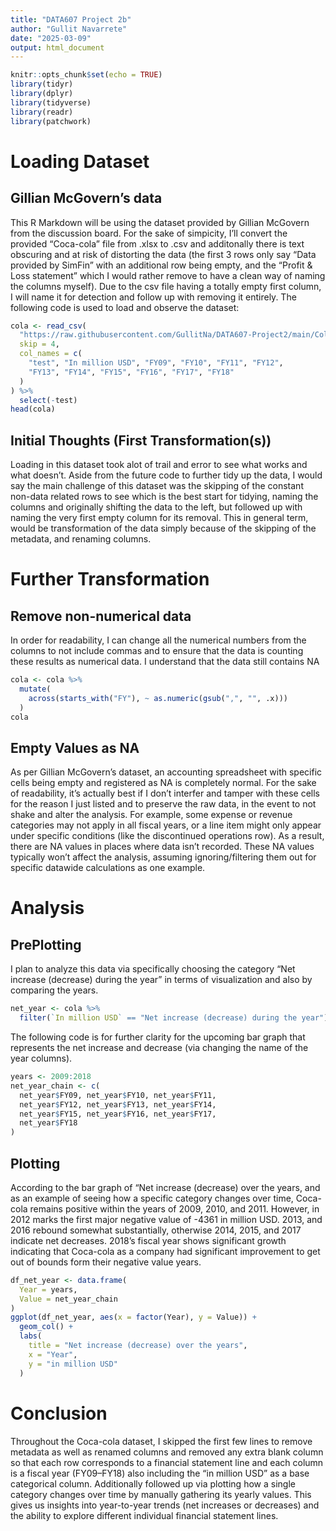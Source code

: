 ---
title: "DATA607 Project 2b"
author: "Gullit Navarrete"
date: "2025-03-09"
output: html_document
---

```{r setup, include=FALSE}
knitr::opts_chunk$set(echo = TRUE)
library(tidyr)
library(dplyr)
library(tidyverse)
library(readr)
library(patchwork)
```

# Loading Dataset
## Gillian McGovern's data
This R Markdown will be using the dataset provided by Gillian McGovern from the discussion board. For the sake of simpicity, I'll convert the provided "Coca-cola" file from .xlsx to .csv and additonally there is text obscuring and at risk of distorting the data (the first 3 rows only say "Data provided by SimFin" with an additional row being empty, and the “Profit & Loss statement" which I would rather remove to have a clean way of naming the columns myself). 
Due to the csv file having a totally empty first column, I will name it for detection and follow up with removing it entirely. The following code is used to load and observe the dataset:
```{r loading, echo=TRUE}
cola <- read_csv(
  "https://raw.githubusercontent.com/GullitNa/DATA607-Project2/main/Cola.csv",
  skip = 4,
  col_names = c(
    "test", "In million USD", "FY09", "FY10", "FY11", "FY12",
    "FY13", "FY14", "FY15", "FY16", "FY17", "FY18"
  )
) %>%
  select(-test)
head(cola)
```
## Initial Thoughts (First Transformation(s))
Loading in this dataset took alot of trail and error to see what works and what doesn't. Aside from the future code to further tidy up the data, I would say the main challenge of this dataset was the skipping of the constant non-data related rows to see which is the best start for tidying, naming the columns and originally shifting the data to the left, but followed up with naming the very first empty column for its removal. This in general term, would be transformation of the data simply because of the skipping of the metadata, and renaming columns.

# Further Transformation
## Remove non-numerical data
In order for readability, I can change all the numerical numbers from the columns to not include commas and to ensure that the data is counting these results as numerical data. I understand that the data still contains NA 
```{r numerical, echo=TRUE}
cola <- cola %>%
  mutate(
    across(starts_with("FY"), ~ as.numeric(gsub(",", "", .x)))
  )
cola
```
## Empty Values as NA
As per Gillian McGovern's dataset, an accounting spreadsheet with specific cells being empty and registered as NA is completely normal. For the sake of readability, it's actually best if I don't interfer and tamper with these cells for the reason I just listed and to preserve the raw data, in the event to not shake and alter the analysis. For example, some expense or revenue categories may not apply in all fiscal years, or a line item might only appear under specific conditions (like the discontinued operations row). As a result, there are NA values in places where data isn’t recorded. These NA values typically won’t affect the analysis, assuming ignoring/filtering them out for specific datawide calculations as one example.

# Analysis
## PrePlotting
I plan to analyze this data via specifically choosing the category "Net increase (decrease) during the year" in terms of visualization and also by comparing the years.
```{r filter, echo=TRUE}
net_year <- cola %>%
  filter(`In million USD` == "Net increase (decrease) during the year")
```

The following code is for further clarity for the upcoming bar graph that represents the net increase and decrease (via changing the name of the year columns).
```{r plotting1, echo=TRUE}
years <- 2009:2018
net_year_chain <- c(
  net_year$FY09, net_year$FY10, net_year$FY11,
  net_year$FY12, net_year$FY13, net_year$FY14,
  net_year$FY15, net_year$FY16, net_year$FY17,
  net_year$FY18
)
```
## Plotting
According to the bar graph of "Net increase (decrease) over the years, and as an example of seeing how a specific category changes over time, Coca-cola remains positive within the years of 2009, 2010, and 2011. However, in 2012 marks the first major negative value of -4361 in million USD. 2013, and 2016 rebound somewhat substantially, otherwise 2014, 2015, and 2017 indicate net decreases. 2018's fiscal year shows significant growth indicating that Coca-cola as a company had significant improvement to get out of bounds form their negative value years.
```{r plotting2, echo=TRUE}
df_net_year <- data.frame(
  Year = years,
  Value = net_year_chain
)
ggplot(df_net_year, aes(x = factor(Year), y = Value)) +
  geom_col() +
  labs(
    title = "Net increase (decrease) over the years",
    x = "Year",
    y = "in million USD"
  )
```

# Conclusion
Throughout the Coca-cola dataset, I skipped the first few lines to remove metadata as well as renamed columns and removed any extra blank column so that each row corresponds to a financial statement line and each column is a fiscal year (FY09–FY18) also including the "in million USD" as a base categorical column. Additionally followed up via plotting how a single category changes over time by manually gathering its yearly values. This gives us insights into year-to-year trends (net increases or decreases) and the ability to explore different individual financial statement lines.